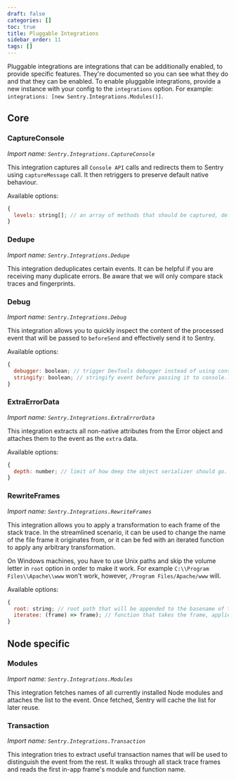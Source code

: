 ```yaml
---
draft: false
categories: []
toc: true
title: Pluggable Integrations
sidebar_order: 11
tags: []
---
```


Pluggable integrations are integrations that can be additionally enabled, to provide specific features. They're documented so you can see what they do and that they can be enabled. To enable pluggable integrations, provide a new instance with your config to the `integrations` option. For example: `integrations: [new Sentry.Integrations.Modules()]`.

## Core

### CaptureConsole

_Import name: `Sentry.Integrations.CaptureConsole`_

This integration captures all `Console API` calls and redirects them to Sentry using `captureMessage` call.
It then retriggers to preserve default native behaviour.

Available options:

```js
{
  levels: string[]; // an array of methods that should be captured, defaults to ['log', 'info', 'warn', 'error', 'debug', 'assert']
}
```

### Dedupe

_Import name: `Sentry.Integrations.Dedupe`_

This integration deduplicates certain events. It can be helpful if you are receiving many duplicate errors. Be aware that we will only compare stack traces and fingerprints.

### Debug

_Import name: `Sentry.Integrations.Debug`_

This integration allows you to quickly inspect the content of the processed event that will be passed to `beforeSend` and effectively send it to Sentry.

Available options:

```js
{
  debugger: boolean; // trigger DevTools debugger instead of using console.log
  stringify: boolean; // stringify event before passing it to console.log
}
```

### ExtraErrorData

_Import name: `Sentry.Integrations.ExtraErrorData`_

This integration extracts all non-native attributes from the Error object and attaches them to the event as the `extra` data.

Available options:

```js
{
  depth: number; // limit of how deep the object serializer should go. Anything deeper than the limit will be replaced with standard Node.js REPL notation of [Object], [Array], [Function] or primitive value. Defaults to 3.
}
```

### RewriteFrames

_Import name: `Sentry.Integrations.RewriteFrames`_

This integration allows you to apply a transformation to each frame of the stack trace. In the streamlined scenario, it can be used to change the name of the file frame it originates from, or it can be fed with an iterated function to apply any arbitrary transformation.

On Windows machines, you have to use Unix paths and skip the volume letter in `root` option in order to make it work.
For example `C:\\Program Files\\Apache\\www` won't work, however, `/Program Files/Apache/www` will.

Available options:

```js
{
  root: string; // root path that will be appended to the basename of the current frame's url
  iteratee: (frame) => frame); // function that takes the frame, applies any transformation on it and returns it back
}
```

## Node specific

### Modules

_Import name: `Sentry.Integrations.Modules`_

This integration fetches names of all currently installed Node modules and attaches the list to the event. Once fetched, Sentry will cache the list for later reuse.

### Transaction

_Import name: `Sentry.Integrations.Transaction`_

This integration tries to extract useful transaction names that will be used to distinguish the event from the rest. It walks through all stack trace frames and reads the first in-app frame's module and function name.
